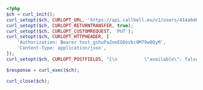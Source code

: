 ```php
<?php
$ch = curl_init();
curl_setopt($ch, CURLOPT_URL, 'https://api.callbell.eu/v1/users/414a6d692bd645ed803f2e7ce360d4c8/status');
curl_setopt($ch, CURLOPT_RETURNTRANSFER, true);
curl_setopt($ch, CURLOPT_CUSTOMREQUEST, 'PUT');
curl_setopt($ch, CURLOPT_HTTPHEADER, [
    'Authorization: Bearer test_gshuPaZoeEG6ovbc8M79w0QyM',
    'Content-Type: application/json',
]);
curl_setopt($ch, CURLOPT_POSTFIELDS, "{\n          \"available\": false,\n          \"custom_status_uuid\": \"0d6041a2-8b88-49ec-a99b-a88a078a16c1\"\n    }");

$response = curl_exec($ch);

curl_close($ch);

```